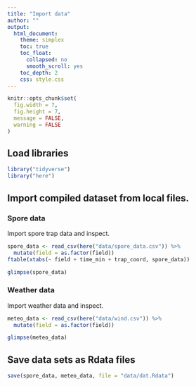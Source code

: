 ```yaml
---
title: "Import data"
author: ""
output:
  html_document:
    theme: simplex
    toc: true
    toc_float:
      collapsed: no
      smooth_scroll: yes
    toc_depth: 2
    css: style.css
---
```


```r
knitr::opts_chunk$set(
  fig.width = 7,
  fig.height = 7,
  message = FALSE,
  warning = FALSE
)
```

## Load libraries

```r
library("tidyverse")
library("here")
```

## Import compiled dataset from local files.

### Spore data

Import spore trap data and inspect.

```r
spore_data <- read_csv(here("data/spore_data.csv")) %>%
  mutate(field = as.factor(field))
ftable(xtabs(~ field + time_min + trap_coord, spore_data))

glimpse(spore_data)
```

### Weather data

Import weather data and inspect.

```r
meteo_data <- read_csv(here("data/wind.csv")) %>%
  mutate(field = as.factor(field))

glimpse(meteo_data)
```

## Save data sets as Rdata files

```r
save(spore_data, meteo_data, file = "data/dat.Rdata")
```
